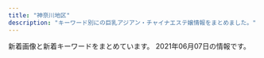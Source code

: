 ```yaml
---
title: "神奈川地区"
description: "キーワード別にの巨乳アジアン・チャイナエステ嬢情報をまとめました。"
---
```


新着画像と新着キーワードをまとめています。
2021年06月07日の情報です。

<DmmAffiliateIns />
<KeywordTable
  shops={
    [
    {
        "img_links": [
            "http://esthe-massage.pw/img/m10.jpg",
            "http://esthe-massage.pw/img/noo.png",
            "http://esthe-massage.pw/img/cg05.jpg",
            "http://esthe-massage.pw/img/m6.jpg",
            "http://esthe-massage.pw/img/top.jpg",
            "http://esthe-massage.pw/img/m20.jpg",
            "http://esthe-massage.pw/img/m2.jpg",
            "http://esthe-massage.pw/img/cg03.jpg",
            "http://esthe-massage.pw/img/m5.jpg",
            "http://esthe-massage.pw/img/m3.jpg",
            "http://esthe-massage.pw/img/m1.jpg",
            "http://esthe-massage.pw/img/cg04.jpg",
            "http://esthe-massage.pw/img/no.png",
            "http://esthe-massage.pw/img/cg01.jpg",
            "http://esthe-massage.pw/img/stan.png",
            "http://esthe-massage.pw/img/cg02.jpg",
            "http://esthe-massage.pw/img/fla.jpg",
            "http://esthe-massage.pw/img/m4.jpg",
            "http://esthe-massage.pw/img/m30.jpg",
            "http://esthe-massage.pw/img/m60.jpg"
        ],
        "url": "http://esthe-massage.pw/",
        "station": "JR\u5e73\u585a\u99c5",
        "name": "\u6843\u9999",
        "keywords": {
            "85": 1,
            "87": 1,
            "D": 3,
            "E": 2,
            "86": 3
        }
    },
    {
        "url": "http://genkimorimori.ies.bz/",
        "station": "\u79e6\u91ce\u99c5\u5317\u53e3",
        "img_links": [
            "http://genkimorimori.ies.bz/images/g14.jpg",
            "http://genkimorimori.ies.bz/images/g3.jpg",
            "http://genkimorimori.ies.bz/images/g1.jpg",
            "http://genkimorimori.ies.bz/images/info2.jpg",
            "http://genkimorimori.ies.bz/images/g11.jpg",
            "http://genkimorimori.ies.bz/photos/sites/68/2020/12/2020120502191455.jpg",
            "http://genkimorimori.ies.bz/photos/sites/68/2021/05/2021052907080294.jpg",
            "http://genkimorimori.ies.bz/images/pick.jpg",
            "http://genkimorimori.ies.bz/images/g16.jpg",
            "http://genkimorimori.ies.bz/photos/sites/68/2020/11/2020112402100696.jpg",
            "http://genkimorimori.ies.bz/photos/sites/68/2020/12/2020120703525262.jpg",
            "http://genkimorimori.ies.bz/images/g2.jpg",
            "http://genkimorimori.ies.bz/images/s_staff.jpg",
            "http://genkimorimori.ies.bz/photos/sites/68/2020/11/2020112402100578.jpg",
            "http://genkimorimori.ies.bz/images/g13.jpg",
            "http://genkimorimori.ies.bz/photos/sites/68/2020/11/2020110308572868.jpg",
            "http://genkimorimori.ies.bz/images/1.jpg",
            "http://genkimorimori.ies.bz/images/s_cosplay.jpg",
            "http://genkimorimori.ies.bz/photos/sites/68/2020/11/2020110308582485.jpg",
            "http://genkimorimori.ies.bz/photos/sites/68/2020/12/2020121003212539.jpg",
            "http://genkimorimori.ies.bz/images/staff_bj3.jpg",
            "http://genkimorimori.ies.bz/photos/sites/68/2020/11/2020110308572890.jpg",
            "http://genkimorimori.ies.bz/photos/sites/68/2021/04/2021040109162539.jpg",
            "http://genkimorimori.ies.bz/images/dairy1.jpg",
            "http://genkimorimori.ies.bz/photos/sites/68/2020/12/202012150154361.jpg",
            "http://genkimorimori.ies.bz/images/2.jpg",
            "http://genkimorimori.ies.bz/images/mobile.jpg",
            "http://genkimorimori.ies.bz/photos/sites/68/2021/05/2021052907065867.jpg",
            "http://genkimorimori.ies.bz/images/g7.jpg",
            "http://genkimorimori.ies.bz/images/info.jpg",
            "http://genkimorimori.ies.bz/photos/sites/68/2021/03/2021031903185869.jpg",
            "http://genkimorimori.ies.bz/photos/sites/68/2020/11/2020110308572993.jpg",
            "http://genkimorimori.ies.bz/images/g15.jpg",
            "http://genkimorimori.ies.bz/images/news1.jpg",
            "http://genkimorimori.ies.bz/photos/sites/68/2021/04/2021042706555628.jpg",
            "http://genkimorimori.ies.bz/images/g17.jpg",
            "http://genkimorimori.ies.bz/images/g10.jpg",
            "http://genkimorimori.ies.bz/images/top.jpg",
            "http://genkimorimori.ies.bz/images/s_link.jpg",
            "http://genkimorimori.ies.bz/photos/sites/68/2021/01/2021011903470168.jpg"
        ],
        "name": "\u5143\u6c17\u3082\u308a\u3082\u308a",
        "keywords": {}
    },
    {
        "keywords": {
            "87": 16,
            "86": 4,
            "88": 4,
            "D": 24
        },
        "img_links": [
            "http://www.hatsukoi.mensest.com/files/003.jpg",
            "http://www.hatsukoi.mensest.com/images/btn2.png",
            "http://www.hatsukoi.mensest.com/images/mainImg_sub.jpg",
            "http://www.hatsukoi.mensest.com/common/images/photo02.jpg",
            "http://www.hatsukoi.mensest.com/files/005.jpg",
            "http://www.hatsukoi.mensest.com/images/icon_tel.png",
            "http://www.hatsukoi.mensest.com/images/icon_staff.png",
            "http://www.hatsukoi.mensest.com/files/001.jpg",
            "http://www.hatsukoi.mensest.com/images/icon_info.png",
            "http://www.hatsukoi.mensest.com/files/006.jpg",
            "http://www.hatsukoi.mensest.com/common/images/photo01.jpg",
            "http://www.hatsukoi.mensest.com/images/icon_top.png",
            "http://www.hatsukoi.mensest.com/files/004.jpg",
            "http://www.hatsukoi.mensest.com/common/images/photo03.jpg",
            "http://www.hatsukoi.mensest.com/files/002.jpg"
        ],
        "url": "http://www.hatsukoi.mensest.com/",
        "station": "JR\u6771\u6238\u585a\u99c5\u6771\u53e3",
        "name": "\u521d\u604b"
    },
    {
        "keywords": {
            "C": 8,
            "D": 61,
            "E": 8,
            "F": 8
        },
        "station": "JR\u5c0f\u7530\u539f\u99c5\u897f\u53e3",
        "img_links": [
            "http://onlyone-relax.xyz/images/top2.png",
            "http://onlyone-relax.xyz/images/2.jpg",
            "http://onlyone-relax.xyz/images/cg05.jpg",
            "http://onlyone-relax.xyz/images/cg01.jpg",
            "http://onlyone-relax.xyz/images/qr.jpg",
            "http://onlyone-relax.xyz/images/cg04.jpg",
            "http://onlyone-relax.xyz/images/cg07.jpg",
            "http://onlyone-relax.xyz/images/cg06.jpg",
            "http://onlyone-relax.xyz/images/cg10.jpg",
            "http://onlyone-relax.xyz/images/4.jpg",
            "http://onlyone-relax.xyz/images/spacer300x450.png",
            "http://onlyone-relax.xyz/images/cg09.jpg",
            "http://onlyone-relax.xyz/images/1.jpg",
            "http://onlyone-relax.xyz/images/top.png",
            "http://onlyone-relax.xyz/images/cg02.jpg",
            "http://onlyone-relax.xyz/images/cg08.jpg",
            "http://onlyone-relax.xyz/images/cg03.jpg"
        ],
        "url": "http://onlyone-relax.xyz/",
        "name": "\u30ad\u30e5\u30fc\u30c8"
    },
    {
        "img_links": [],
        "keywords": {},
        "name": "\u30a2\u30ed\u30a8",
        "station": "\u9db4\u5dfb\u6e29\u6cc9\u99c5\u5317\u53e3",
        "url": "http://oil.abnavi.info/"
    },
    {
        "url": "http://tenshinokoi.es-come.net/",
        "img_links": [
            "http://tenshinokoi.es-come.net/girls/hiromi1.jpg",
            "http://tenshinokoi.es-come.net/i/120/yuyu1.jpg",
            "http://tenshinokoi.es-come.net/girls/yurika1.jpg",
            "http://tenshinokoi.es-come.net/img/header00.jpg",
            "http://tenshinokoi.es-come.net/images/therapistbar.png",
            "http://tenshinokoi.es-come.net/girls/risa1.jpg",
            "http://tenshinokoi.es-come.net/images/share/pickup.png",
            "http://tenshinokoi.es-come.net/images/shishubar.png",
            "http://tenshinokoi.es-come.net/i/80/yuna1.jpg",
            "http://tenshinokoi.es-come.net/img/risa1.jpg",
            "http://tenshinokoi.es-come.net/images/qr.jpg",
            "http://tenshinokoi.es-come.net/girls/sumire1.jpg",
            "http://tenshinokoi.es-come.net/girls/misaki1.jpg",
            "http://tenshinokoi.es-come.net/girls/riri1.jpg",
            "http://tenshinokoi.es-come.net/i/80/sumire1.jpg",
            "http://tenshinokoi.es-come.net/img/sumire1.jpg",
            "http://tenshinokoi.es-come.net/girls/yuyu1.jpg",
            "http://tenshinokoi.es-come.net/i/80/risa1.jpg",
            "http://tenshinokoi.es-come.net/images/info1.jpg",
            "http://tenshinokoi.es-come.net/img/header02.jpg",
            "http://tenshinokoi.es-come.net/images/share/sp-kp2.png",
            "http://tenshinokoi.es-come.net/girls/yuki1.jpg",
            "http://tenshinokoi.es-come.net/girls/kana1.jpg",
            "http://tenshinokoi.es-come.net/images/info2.jpg",
            "http://tenshinokoi.es-come.net/i/120/sumire1.jpg",
            "http://tenshinokoi.es-come.net/images/share/tel.png",
            "http://tenshinokoi.es-come.net/i/80/yuyu1.jpg",
            "http://tenshinokoi.es-come.net/images/infobar.png",
            "http://tenshinokoi.es-come.net/i/120/yuna1.jpg",
            "http://tenshinokoi.es-come.net/i/120/risa1.jpg",
            "http://tenshinokoi.es-come.net/img/yuyu1.jpg",
            "http://tenshinokoi.es-come.net/img/header01.jpg"
        ],
        "name": "\u5929\u4f7f\u306e\u604b",
        "station": "\u8305\u30f6\u5d0e\u99c5\u5357\u53e3",
        "keywords": {}
    },
    {
        "url": "http://o-jp.com/tsubaki/",
        "station": "JR\u5e73\u585a\u99c5\u897f\u53e3",
        "name": "\u693f",
        "img_links": [
            "http://o-jp.com/tsubaki/images/photo01.jpg",
            "http://o-jp.com/tsubaki/images/t_discount.jpg",
            "http://o-jp.com/tsubaki/images/mimi1.jpg",
            "http://o-jp.com/tsubaki/images/index_enter.jpg",
            "http://o-jp.com/tsubaki/images/t_mobile.jpg",
            "http://o-jp.com/tsubaki/images/photo02.jpg",
            "http://o-jp.com/tsubaki/images/photo03.jpg",
            "http://o-jp.com/tsubaki/images/photo04.jpg"
        ],
        "keywords": {
            "C": 6
        }
    },
    {
        "name": "\u9e97",
        "url": "http://es-rei.work/",
        "station": "JR\u85e4\u6ca2\u99c5\u5357\u53e3",
        "keywords": {
            "83": 4,
            "85": 2,
            "89": 2,
            "86": 4
        },
        "img_links": [
            "http://es-rei.work/_src/34041599/line3.png",
            "http://es-rei.work/_src/47863240/line3.png",
            "http://es-rei.work/_src/26747086/base_01.png",
            "http://es-rei.work/_src/34041693/line1.jpg",
            "http://es-rei.work/_src/26747288/line3.png",
            "http://es-rei.work/_src/26791053/_dsf9449.jpg",
            "http://es-rei.work/_src/26747141/base_03.png",
            "http://es-rei.work/_src/26747208/navi2_04.png",
            "http://es-rei.work/_src/26747209/navi2_05.png",
            "http://es-rei.work/_src/26747300/line3.png",
            "http://es-rei.work/_src/26747173/base_03.png",
            "http://es-rei.work/_src/26747205/navi2_01.png",
            "http://es-rei.work/_src/26747201/list_02.png",
            "http://es-rei.work/_src/26838174/line.png",
            "http://es-rei.work/_src/26747126/base_01.png",
            "http://es-rei.work/_src/26838136/news.jpg",
            "http://es-rei.work/_src/34041600/line3.png",
            "http://es-rei.work/_src/26838156/wechatimg204.jpg",
            "http://es-rei.work/_src/26791049/_dsf9442.jpg",
            "http://es-rei.work/_src/26747207/navi2_03.png",
            "http://es-rei.work/_src/26747187/base_03.png",
            "http://es-rei.work/_src/47863239/line3.png",
            "http://es-rei.work/_src/26747158/base_03.png",
            "http://es-rei.work/_src/26790995/wechatimg38_20181018221746252.jpg",
            "http://es-rei.work/_src/26747170/base_01.png",
            "http://es-rei.work/_src/47863244/line1.jpg",
            "http://es-rei.work/1.jpg",
            "http://es-rei.work/_src/26747222/line3.png",
            "http://es-rei.work/_src/34124118/wechatimg26_20200914183556350.jpg",
            "http://es-rei.work/5.jpg",
            "http://es-rei.work/_src/26747153/base_01.png",
            "http://es-rei.work/_src/26838158/wechatimg75.jpg",
            "http://es-rei.work/_src/26747301/line3.png",
            "http://es-rei.work/_src/26791051/_dsf9446.jpg",
            "http://es-rei.work/_src/26838157/wechatimg77.jpg",
            "http://es-rei.work/_src/26838160/line.png",
            "http://es-rei.work/_src/34041597/wechatimg26_20200914183556350.jpg",
            "http://es-rei.work/_src/26747294/line3.png",
            "http://es-rei.work/_src/26747289/wechatimg77.jpg",
            "http://es-rei.work/_src/26747229/line1.jpg",
            "http://es-rei.work/_src/26747302/wechatimg204.jpg",
            "http://es-rei.work/_src/26747204/list_05.png",
            "http://es-rei.work/4.jpg",
            "http://es-rei.work/_src/26747218/line1.jpg",
            "http://es-rei.work/_src/26747221/wechatimg164_1.jpg",
            "http://es-rei.work/_src/34041596/05859f21726dfcef9faa9bab12a2595.jpg",
            "http://es-rei.work/_src/26838155/wechatimg202.jpg",
            "http://es-rei.work/3.jpg",
            "http://es-rei.work/2.jpg",
            "http://es-rei.work/_src/26747089/51d8ecbee4cc2935f070c539c37ded71.jpg",
            "http://es-rei.work/_src/26747185/base_01.png",
            "http://es-rei.work/_src/26824216/b0131b16446464e537eff864d8f041bb.jpg",
            "http://es-rei.work/_src/26747093/_igp4295.jpg",
            "http://es-rei.work/_src/26747114/base_03.png",
            "http://es-rei.work/_src/47863241/05859f21726dfcef9faa9bab12a2595.jpg",
            "http://es-rei.work/_src/47863242/100054276feb8d8cef3ac5199531cfe.jpg",
            "http://es-rei.work/_src/26747292/wechatimg202.jpg",
            "http://es-rei.work/_src/47863108/wechatimg26_20200914183556350.jpg",
            "http://es-rei.work/_src/26747206/navi2_02.png",
            "http://es-rei.work/_src/26747293/line3.png",
            "http://es-rei.work/_src/26747287/line3.png",
            "http://es-rei.work/_src/26747225/wechatimg75.jpg",
            "http://es-rei.work/_src/26747227/line3.png",
            "http://es-rei.work/_src/26747223/line3.png",
            "http://es-rei.work/_src/26747200/list_01.png",
            "http://es-rei.work/_src/26747132/line1.jpg",
            "http://es-rei.work/_src/26747231/line1.jpg",
            "http://es-rei.work/_src/26747199/sign.png",
            "http://es-rei.work/_src/26824435/cam2.png",
            "http://es-rei.work/_src/26791115/_igp4263.jpg",
            "http://es-rei.work/_src/26747202/list_03.png",
            "http://es-rei.work/_src/26747304/line1.jpg",
            "http://es-rei.work/_src/26747296/line1.jpg",
            "http://es-rei.work/_src/26747226/line3.png",
            "http://es-rei.work/_src/26747203/list_04.png",
            "http://es-rei.work/_src/26747210/navi2_06.png"
        ]
    },
    {
        "keywords": {
            "C": 2,
            "85": 1,
            "D": 5,
            "87": 5,
            "86": 4,
            "E": 3
        },
        "station": "JR\u85e4\u6ca2\u99c5\u5357\u53e3",
        "img_links": [
            "http://www.relax-fairyark.info/img/sta264.jpg",
            "http://www.relax-fairyark.info/img/st1.jpg",
            "http://www.relax-fairyark.info/img/sta213.jpg",
            "http://www.relax-fairyark.info/img/sta150.jpg",
            "http://www.relax-fairyark.info/img/st268.jpg",
            "http://www.relax-fairyark.info/img/st255.jpg",
            "http://www.relax-fairyark.info/img/sta223.jpg",
            "http://www.relax-fairyark.info/img/st213.jpg",
            "http://www.relax-fairyark.info/img/sta220.jpg",
            "http://www.relax-fairyark.info/img/footbotton.png",
            "http://www.relax-fairyark.info/img/tel.png",
            "http://www.relax-fairyark.info/img/st150.jpg",
            "http://www.relax-fairyark.info/img/head.jpg",
            "http://www.relax-fairyark.info/img/sta260.jpg",
            "http://www.relax-fairyark.info/img/botton.jpg",
            "http://www.relax-fairyark.info/img/nos.jpg",
            "http://www.relax-fairyark.info/img/sta267.jpg",
            "http://www.relax-fairyark.info/img/sta255.jpg",
            "http://www.relax-fairyark.info/img/vlt.png",
            "http://www.relax-fairyark.info/img/st264.jpg",
            "http://www.relax-fairyark.info/img/body2.jpg",
            "http://www.relax-fairyark.info/img/st267.jpg",
            "http://www.relax-fairyark.info/img/st260.jpg",
            "http://www.relax-fairyark.info/img/st220.jpg",
            "http://www.relax-fairyark.info/img/sta268.jpg",
            "http://www.relax-fairyark.info/img/st223.jpg",
            "http://www.relax-fairyark.info/img/st0220.jpg"
        ],
        "name": "Fairy Ark",
        "url": "http://www.relax-fairyark.info/"
    },
    {
        "station": "\u6e58\u5357\u53f0\u99c5\u897f\u53e3",
        "url": "http://izumi.ests.jp/",
        "name": "\u6e58\u5357\u604b",
        "keywords": {
            "D": 40,
            "86": 8,
            "85": 40,
            "C": 8,
            "87": 8,
            "E": 8
        },
        "img_links": [
            "http://izumi.ests.jp/photos/sites/54/2020/09/2020092004565418.jpg",
            "http://izumi.ests.jp/images/s1.jpg",
            "http://izumi.ests.jp/images/service3.jpg",
            "http://izumi.ests.jp/images/top.jpg",
            "http://izumi.ests.jp/images/service2.jpg",
            "http://izumi.ests.jp/photos/sites/54/2020/05/2020051209400132.jpg",
            "http://izumi.ests.jp/photos/sites/54/2020/12/2020121307073529.jpg",
            "http://izumi.ests.jp/images/room3.jpg",
            "http://izumi.ests.jp/images/service1.jpg",
            "http://izumi.ests.jp/images/room4.jpg",
            "http://izumi.ests.jp/photos/sites/54/2019/10/2019100205592997.jpg",
            "http://izumi.ests.jp/photos/sites/54/2021/05/2021052103244595.jpg",
            "http://izumi.ests.jp/images/room1.jpg",
            "http://izumi.ests.jp/images/info.jpg",
            "http://izumi.ests.jp/images/s3.jpg",
            "http://izumi.ests.jp/images/s_news.jpg",
            "http://izumi.ests.jp/photos/sites/54/2020/07/2020070605483923.jpg",
            "http://izumi.ests.jp/images/room2.jpg",
            "http://izumi.ests.jp/images/mobile.jpg",
            "http://izumi.ests.jp/images/info2.jpg",
            "http://izumi.ests.jp/images/service4.jpg",
            "http://izumi.ests.jp/photos/sites/54/2019/10/2019100205593058.jpg"
        ]
    },
    {
        "url": "http://www.huyo.work/",
        "name": "\u3075\u3088\u3046",
        "station": "JR\u5e73\u585a\u99c5\u5317\u53e3",
        "keywords": {},
        "img_links": [
            "http://www.huyo.work/img/nana1.jpg",
            "http://www.huyo.work/images/news.jpg",
            "http://www.huyo.work/img/ayumi1.jpg",
            "http://www.huyo.work/img/sora1.jpg",
            "http://www.huyo.work/images/mobile.jpg",
            "http://www.huyo.work/images/sys1.jpg",
            "http://www.huyo.work/images/3.jpg",
            "http://www.huyo.work/images/head.jpg",
            "http://www.huyo.work/img/riri1.jpg",
            "http://www.huyo.work/img/mimi1.jpg",
            "http://www.huyo.work/images/7.jpg",
            "http://www.huyo.work/images/1.jpg",
            "http://www.huyo.work/images/line.png",
            "http://www.huyo.work/images/int2.jpg",
            "http://www.huyo.work/images/int1.jpg",
            "http://www.huyo.work/images/2.jpg",
            "http://www.huyo.work/images/4.jpg",
            "http://www.huyo.work/img/mayu1.jpg",
            "http://www.huyo.work/img/hana1.jpg",
            "http://www.huyo.work/images/5.jpg",
            "http://www.huyo.work/images/interior_t.jpg",
            "http://www.huyo.work/images/sys2.jpg",
            "http://www.huyo.work/images/staff_t.jpg",
            "http://www.huyo.work/images/8.jpg",
            "http://www.huyo.work/images/info.jpg"
        ]
    },
    {
        "station": "JR\u85e4\u6ca2\u99c5\u5357\u53e3",
        "url": "http://hana-tobira.xyz/",
        "name": "\u82b1\u306e\u6249",
        "img_links": [
            "http://hana-tobira.xyz/images/pickup_t.jpg",
            "http://hana-tobira.xyz/images/mobile.jpg",
            "http://hana-tobira.xyz/images/g6.jpg",
            "http://hana-tobira.xyz/images/tite-staff.jpg",
            "http://hana-tobira.xyz/images/tite-i.png",
            "http://hana-tobira.xyz/images/g.jpg",
            "http://hana-tobira.xyz/images/end.png",
            "http://hana-tobira.xyz/images/g2.jpg",
            "http://hana-tobira.xyz/images/g4.jpg",
            "http://hana-tobira.xyz/images/tite-link.jpg",
            "http://hana-tobira.xyz/images/g7.jpg",
            "http://hana-tobira.xyz/images/g5.jpg"
        ],
        "keywords": {
            "C": 13
        }
    },
    {
        "station": "\u4e0a\u5927\u5ca1\u99c5",
        "url": "https://fuwafuwa-girl.jpn.vin/",
        "img_links": [
            "https://fuwafuwa-girl.jpn.vin/images/m11.jpg",
            "https://fuwafuwa-girl.jpn.vin/images/m12.jpg",
            "https://fuwafuwa-girl.jpn.vin/photos/sites/34/2021/02/202102240611046.jpg",
            "https://fuwafuwa-girl.jpn.vin/images/m7.jpg",
            "https://fuwafuwa-girl.jpn.vin/images/s_pick.png",
            "https://fuwafuwa-girl.jpn.vin/images/room4.jpg",
            "https://fuwafuwa-girl.jpn.vin/images/room1.jpg",
            "https://fuwafuwa-girl.jpn.vin/images/top.png",
            "https://fuwafuwa-girl.jpn.vin/images/mobile.jpg",
            "https://fuwafuwa-girl.jpn.vin/images/s_staff.png",
            "https://fuwafuwa-girl.jpn.vin/images/info.jpg",
            "https://fuwafuwa-girl.jpn.vin/images/s_news.png",
            "https://fuwafuwa-girl.jpn.vin/images/m10.jpg",
            "https://fuwafuwa-girl.jpn.vin/images/m9.jpg",
            "https://fuwafuwa-girl.jpn.vin/photos/sites/34/2021/02/2021022406110282.jpg",
            "https://fuwafuwa-girl.jpn.vin/images/m8.jpg",
            "https://fuwafuwa-girl.jpn.vin/images/m15.jpg",
            "https://fuwafuwa-girl.jpn.vin/images/m13.jpg",
            "https://fuwafuwa-girl.jpn.vin/images/room2.jpg",
            "https://fuwafuwa-girl.jpn.vin/images/s_massage.png",
            "https://fuwafuwa-girl.jpn.vin/photos/sites/34/2021/02/2021022406110276.jpg",
            "https://fuwafuwa-girl.jpn.vin/images/m14.jpg",
            "https://fuwafuwa-girl.jpn.vin/photos/sites/34/2021/02/2021022406110384.jpg",
            "https://fuwafuwa-girl.jpn.vin/images/s_link.png",
            "https://fuwafuwa-girl.jpn.vin/images/room3.jpg"
        ],
        "keywords": {
            "E": 6,
            "88": 3,
            "C": 9,
            "D": 6,
            "87": 6,
            "85": 3
        },
        "name": "\u3075\u308f\u3075\u308f\u5a18"
    },
    {
        "station": "JR\u5e73\u585a\u99c5\u897f\u53e3",
        "url": "http://es-hanabi.xyz/",
        "name": "\u30cf\u30ca\u30d3",
        "keywords": {
            "C": 7
        },
        "img_links": [
            "http://es-hanabi.xyz/images/r1.jpg",
            "http://es-hanabi.xyz/images/g2.jpg",
            "http://es-hanabi.xyz/images/r8.jpg",
            "http://es-hanabi.xyz/images/zi_staff.png",
            "http://es-hanabi.xyz/images/new1.jpg",
            "http://es-hanabi.xyz/images/g0.jpg",
            "http://es-hanabi.xyz/images/g5.jpg",
            "http://es-hanabi.xyz/images/g3.jpg",
            "http://es-hanabi.xyz/images/r2.jpg",
            "http://es-hanabi.xyz/images/r5.jpg",
            "http://es-hanabi.xyz/images/g4.jpg",
            "http://es-hanabi.xyz/images/r6.jpg",
            "http://es-hanabi.xyz/images/g1.jpg",
            "http://es-hanabi.xyz/images/r7.jpg",
            "http://es-hanabi.xyz/images/top.jpg",
            "http://es-hanabi.xyz/images/mobile.png"
        ]
    },
    {
        "url": "http://hoguraku.info/",
        "station": "JR\u5927\u8239\u99c5\u6771\u53e3",
        "img_links": [
            "http://hoguraku.info/_src/22296697/pup.png",
            "http://hoguraku.info/staff-4.jpg",
            "http://hoguraku.info/_src/22294409/img20180513220122069421.png",
            "http://hoguraku.info/_src/22296687/pup.png",
            "http://hoguraku.info/_src/22266490/navi2_03.png",
            "http://hoguraku.info/_src/22294025/1_20180513213551260.jpg",
            "http://hoguraku.info/_src/22266487/navi_02.png",
            "http://hoguraku.info/_src/22266524/wechatimg96_20191205204603604.jpg",
            "http://hoguraku.info/_src/22293820/wechatimg744.jpg",
            "http://hoguraku.info/_src/22293610/pup.png",
            "http://hoguraku.info/_src/22294029/3_20180513213551306.jpg",
            "http://hoguraku.info/_src/22294026/wechatimg239.jpg",
            "http://hoguraku.info/_src/22266492/navi2_04.png",
            "http://hoguraku.info/_src/25168346/staff-2_20180823215120776.jpg",
            "http://hoguraku.info/_src/22294024/1_20180513213551260.jpg",
            "http://hoguraku.info/staff-1.jpg",
            "http://hoguraku.info/staff-2.jpg",
            "http://hoguraku.info/_src/22266485/navi_01.png",
            "http://hoguraku.info/_src/22266496/navi2_06.png",
            "http://hoguraku.info/_src/22293601/newspinkup.png",
            "http://hoguraku.info/_src/22294028/3_20180513213551306.jpg",
            "http://hoguraku.info/_src/22294027/wechatimg239.jpg",
            "http://hoguraku.info/_src/22266486/navi2_01.png",
            "http://hoguraku.info/_src/22266493/navi_05.png",
            "http://hoguraku.info/_src/22266495/navi_06.png",
            "http://hoguraku.info/_src/22293781/sign.png",
            "http://hoguraku.info/_src/22293865/sign.png",
            "http://hoguraku.info/_src/22266398/img20180513214352559347.png",
            "http://hoguraku.info/_src/22266400/wechatimg94_20191205204136458.jpg",
            "http://hoguraku.info/_src/22296695/pup.png",
            "http://hoguraku.info/_src/22266489/navi_03.png",
            "http://hoguraku.info/_src/22294030/wechatimg175.jpg",
            "http://hoguraku.info/_src/22266491/navi_04.png",
            "http://hoguraku.info/_src/37673393/wechatimg98.jpg",
            "http://hoguraku.info/_src/22266488/navi2_02.png",
            "http://hoguraku.info/_src/55131553/img20210408153832112943.png",
            "http://hoguraku.info/staff-3.jpg",
            "http://hoguraku.info/_src/22266494/navi2_05.png",
            "http://hoguraku.info/_src/22294031/wechatimg175.jpg"
        ],
        "keywords": {},
        "name": "\u3055\u304f\u3089"
    },
    {
        "station": "\u5929\u738b\u753a\u99c5\u5357\u53e3",
        "name": "\u990a\u751f\u5802",
        "keywords": {
            "C": 12
        },
        "img_links": [
            "http://es-treat.com/staff/yuri/01mb.jpg",
            "http://es-treat.com/img/tel.jpg",
            "http://es-treat.com/pic/topimg1.jpg",
            "http://es-treat.com/staff/remi/01.jpg",
            "http://es-treat.com/staff/emi/01.jpg",
            "http://es-treat.com/staff/emi/01mb.jpg",
            "http://es-treat.com/staff/yuri/01.jpg",
            "http://es-treat.com/staff/nana/01mb.jpg",
            "http://es-treat.com/staff/remi/01mb.jpg",
            "http://es-treat.com/img/ttl_staff.png",
            "http://es-treat.com/img/acs.jpg",
            "http://es-treat.com/pic/head.jpg",
            "http://es-treat.com/staff/rie/01.jpg",
            "http://es-treat.com/staff/nana/01.jpg",
            "http://es-treat.com/staff/rie/01mb.jpg"
        ],
        "url": "http://es-treat.com/"
    },
    {
        "name": "\u7e01",
        "img_links": [
            "http://en.este88.com/i/images/info_15.jpg",
            "http://en.este88.com/gals/anna1.jpg",
            "http://en.este88.com/gals/arisa1.jpg",
            "http://en.este88.com/images/info.png",
            "http://en.este88.com/i/images/info_09.jpg",
            "http://en.este88.com/i/images/info_07.jpg",
            "http://en.este88.com/gals/kasumi1.jpg",
            "http://en.este88.com/gals/mika1.jpg",
            "http://en.este88.com/gals/emi1.jpg",
            "http://en.este88.com/gals/rena1.jpg",
            "http://en.este88.com/gals/saya1.jpg",
            "http://en.este88.com/gals/koko1.jpg",
            "http://en.este88.com/i/images/info_12.jpg"
        ],
        "station": "JR\u85e4\u6ca2\u99c5\u5317\u53e3",
        "keywords": {},
        "url": "http://en.este88.com/"
    },
    {
        "station": "\u5584\u884c\u99c5\u6771\u53e3",
        "url": "http://treat-rlx.com/",
        "name": "\u798f\u7e01",
        "img_links": [
            "http://treat-rlx.com/pic/topimg5.png",
            "http://treat-rlx.com/i/files/homeimg.jpg",
            "http://treat-rlx.com/pic/head.jpg",
            "http://treat-rlx.com/img/ttl_rec.png",
            "http://treat-rlx.com/img/ttl_mobile.png",
            "http://treat-rlx.com/pic/topimg2.png",
            "http://treat-rlx.com/staff/mika/01mb.jpg",
            "http://treat-rlx.com/pic/topimg4.png",
            "http://treat-rlx.com/staff/aya/01.jpg",
            "http://treat-rlx.com/img/att.png",
            "http://treat-rlx.com/staff/mika/01.jpg",
            "http://treat-rlx.com/img/ttl_staff.jpg",
            "http://treat-rlx.com/pic/topimg1.png",
            "http://treat-rlx.com/pic/topimg3.png",
            "http://treat-rlx.com/staff/aya/01mb.jpg"
        ],
        "keywords": {
            "C": 11
        }
    },
    {
        "name": "\u3055\u308f\u3084\u304b",
        "keywords": {},
        "img_links": [
            "http://hiratsuka-est.com/images/top.jpg",
            "http://hiratsuka-est.com/images/zi-link.png",
            "http://hiratsuka-est.com/images/g1.jpg",
            "http://hiratsuka-est.com/images/r5.jpg",
            "http://hiratsuka-est.com/images/zi-staff.png",
            "http://hiratsuka-est.com/images/mi.jpg",
            "http://hiratsuka-est.com/images/chc.jpg",
            "http://hiratsuka-est.com/images/r3.jpg",
            "http://hiratsuka-est.com/images/right.jpg",
            "http://hiratsuka-est.com/images/g0.jpg",
            "http://hiratsuka-est.com/images/r8.jpg",
            "http://hiratsuka-est.com/images/r6.jpg",
            "http://hiratsuka-est.com/images/g4.jpg",
            "http://hiratsuka-est.com/images/banna.jpg",
            "http://hiratsuka-est.com/images/tiao2.jpg",
            "http://hiratsuka-est.com/images/left.jpg",
            "http://hiratsuka-est.com/images/g3.jpg",
            "http://hiratsuka-est.com/images/ll1.jpg",
            "http://hiratsuka-est.com/images/tel.jpg",
            "http://hiratsuka-est.com/images/rina.jpg",
            "http://hiratsuka-est.com/images/r4.jpg",
            "http://hiratsuka-est.com/images/zi-faq.png",
            "http://hiratsuka-est.com/images/banna2.jpg",
            "http://hiratsuka-est.com/images/rr1.jpg",
            "http://hiratsuka-est.com/images/r1.jpg",
            "http://hiratsuka-est.com/images/r7.jpg",
            "http://hiratsuka-est.com/images/g2.jpg",
            "http://hiratsuka-est.com/images/new1.jpg",
            "http://hiratsuka-est.com/images/banna1.jpg",
            "http://hiratsuka-est.com/images/r9.jpg"
        ],
        "url": "http://hiratsuka-est.com/",
        "station": "JR\u5e73\u585a\u99c5\u5317\u53e3"
    },
    {
        "station": "JR\u5927\u8239\u99c5\u6771\u53e3",
        "keywords": {},
        "name": "\u60a0\u697d",
        "url": "http://yu-raku.info/",
        "img_links": [
            "http://yu-raku.info/sp/images/bar-cover.png",
            "http://yu-raku.info/images/bar-info.png",
            "http://yu-raku.info/staff/s-sayuri1.jpg",
            "http://yu-raku.info/staff/s-nana1.jpg",
            "http://yu-raku.info/images/bar-therapist.png",
            "http://yu-raku.info/images/fotter.jpg",
            "http://yu-raku.info/sp/images/b-tel.png",
            "http://yu-raku.info/sp/images/bar-cam.png",
            "http://yu-raku.info/images/c-top0.png",
            "http://yu-raku.info/images/bar-cover.png",
            "http://yu-raku.info/images/bar-interior.png",
            "http://yu-raku.info/images/c-therapist0.png",
            "http://yu-raku.info/images/b-interior.jpg",
            "http://yu-raku.info/staff/s-emi4.jpg",
            "http://yu-raku.info/staff/s-miki1.jpg",
            "http://yu-raku.info/staff/s-emi3.jpg",
            "http://yu-raku.info/staff/s-niri1.jpg",
            "http://yu-raku.info/staff/s-emi5.jpg",
            "http://yu-raku.info/images/pic-interior.png",
            "http://yu-raku.info/staff/s-kana1.jpg",
            "http://yu-raku.info/images/cam30min.png",
            "http://yu-raku.info/images/bar-cam.png",
            "http://yu-raku.info/images/sm-cam30min.png",
            "http://yu-raku.info/staff/s-yuko1.jpg"
        ]
    },
    {
        "url": "http://www.sh-riraku77.site/",
        "img_links": [
            "http://www.sh-riraku77.site/picture/end.png",
            "http://www.sh-riraku77.site/uploads/201021/1-201021141K3252.jpg",
            "http://www.sh-riraku77.site/picture/s_new.png",
            "http://www.sh-riraku77.site/uploads/210325/1-210325133926495.jpg",
            "http://www.sh-riraku77.site/plus/images/room4.jpg",
            "http://www.sh-riraku77.site/plus/images/room1.jpg",
            "http://www.sh-riraku77.site/picture/top23.png",
            "http://www.sh-riraku77.site/picture/top22.png",
            "http://www.sh-riraku77.site/plus/images/room2.jpg",
            "http://www.sh-riraku77.site/picture/photo3.png",
            "http://www.sh-riraku77.site/picture/s_staff.png",
            "http://www.sh-riraku77.site/plus/images/room3.jpg",
            "http://www.sh-riraku77.site/picture/i_therapist.png"
        ],
        "station": "JR\u65b0\u6749\u7530\u99c5\u897f\u53e3",
        "keywords": {},
        "name": "\u82b1\u306e\u604b"
    },
    {
        "img_links": [
            "http://megumi-est.xyz/girl/5.jpg",
            "http://megumi-est.xyz/girl/8.jpg",
            "http://megumi-est.xyz/images/roomimg/img2.png",
            "http://megumi-est.xyz/images/roomimg/img4.png",
            "http://megumi-est.xyz/images/topbg.jpg",
            "http://megumi-est.xyz/images/roomimg/img3.png",
            "http://megumi-est.xyz/images/pickup_line.png",
            "http://megumi-est.xyz/images/mobile_bg.png",
            "http://megumi-est.xyz/girl/1.jpg",
            "http://megumi-est.xyz/images/staff_bg.png",
            "http://megumi-est.xyz/images/newsbg.png",
            "http://megumi-est.xyz/girl/2.jpg",
            "http://megumi-est.xyz/images/roomimg/img1.png",
            "http://megumi-est.xyz/girl/4.jpg"
        ],
        "station": "JR\u85e4\u6ca2\u99c5\u5357\u53e3",
        "name": "\u6075",
        "url": "http://megumi-est.xyz/",
        "keywords": {}
    },
    {
        "img_links": [
            "http://candy.relaxjp.com/css/staff/staff005.png",
            "http://candy.relaxjp.com/css/staff/staff006-a.png",
            "http://candy.relaxjp.com/css/staff/staff007.png",
            "http://candy.relaxjp.com/css/nav/nav-002.png",
            "http://candy.relaxjp.com/css/staff/staff002-a.png",
            "http://candy.relaxjp.com/css/staff/staff003-a.png",
            "http://candy.relaxjp.com/css/nav/nav-001.png",
            "http://candy.relaxjp.com/css/nav/nav-005.png",
            "http://candy.relaxjp.com/images/slider1/001.jpg",
            "http://candy.relaxjp.com/css/staff/staff006.png",
            "http://candy.relaxjp.com/css/staff/staff004-a.png",
            "http://candy.relaxjp.com/css/staff/staff004.png",
            "http://candy.relaxjp.com/images/slider1/003.jpg",
            "http://candy.relaxjp.com/css/staff/staff007-a.png",
            "http://candy.relaxjp.com/css/nav/nav-003.png",
            "http://candy.relaxjp.com/css/staff/staff005-a.png",
            "http://candy.relaxjp.com/css/staff/staff003.png",
            "http://candy.relaxjp.com/css/osusume20.jpg",
            "http://candy.relaxjp.com/css/nav/nav-006.png",
            "http://candy.relaxjp.com/css/staff/staff001-a.png",
            "http://candy.relaxjp.com/css/tel.png",
            "http://candy.relaxjp.com/css/nav/nav-004.png",
            "http://candy.relaxjp.com/css/staff/staff002.png",
            "http://candy.relaxjp.com/css/staff/staff0001.png",
            "http://candy.relaxjp.com/css/top000001.png"
        ],
        "url": "http://candy.relaxjp.com/",
        "keywords": {
            "89": 2,
            "C": 2,
            "88": 1,
            "D": 4,
            "85": 1,
            "90": 1,
            "87": 1
        },
        "station": "JR\u6771\u6238\u585a\u99c5\u6771\u53e3",
        "name": "Candy"
    },
    {
        "name": "\u30df\u30fc\u30c8\u30e6\u30fc",
        "keywords": {
            "C": 10,
            "D": 1
        },
        "url": "http://meetyou.me-es.com/",
        "station": "\u9577\u5f8c\u99c5\u6771\u53e3",
        "img_links": [
            "http://meetyou.me-es.com/girl/06.jpg",
            "http://meetyou.me-es.com/images/index_07.jpg",
            "http://meetyou.me-es.com/images/r04.jpg",
            "http://meetyou.me-es.com/images/index_09.jpg",
            "http://meetyou.me-es.com/images/info_10.jpg",
            "http://meetyou.me-es.com/girl/015.jpg",
            "http://meetyou.me-es.com/images/rec_10.jpg",
            "http://meetyou.me-es.com/images/index_04.jpg",
            "http://meetyou.me-es.com/girl/013.jpg",
            "http://meetyou.me-es.com/images/info_tit.jpg",
            "http://meetyou.me-es.com/girl/03.jpg",
            "http://meetyou.me-es.com/images/index_01.jpg",
            "http://meetyou.me-es.com/images/index_10.jpg",
            "http://meetyou.me-es.com/images/index_08.jpg",
            "http://meetyou.me-es.com/girl/09.jpg",
            "http://meetyou.me-es.com/girl/017.jpg",
            "http://meetyou.me-es.com/images/index_15.jpg",
            "http://meetyou.me-es.com/girl/02.jpg",
            "http://meetyou.me-es.com/images/r02.jpg",
            "http://meetyou.me-es.com/girl/00.jpg",
            "http://meetyou.me-es.com/images/index_13.jpg",
            "http://meetyou.me-es.com/images/sub_13.jpg",
            "http://meetyou.me-es.com/images/r01.jpg",
            "http://meetyou.me-es.com/girl/016.jpg",
            "http://meetyou.me-es.com/images/index_06.jpg",
            "http://meetyou.me-es.com/images/r03.jpg",
            "http://meetyou.me-es.com/images/index_02.jpg",
            "http://meetyou.me-es.com/girl/07.jpg",
            "http://meetyou.me-es.com/images/staff_10.jpg",
            "http://meetyou.me-es.com/girl/018.jpg",
            "http://meetyou.me-es.com/girl/08.jpg",
            "http://meetyou.me-es.com/images/index_03.jpg",
            "http://meetyou.me-es.com/images/rec.jpg",
            "http://meetyou.me-es.com/images/index_17.jpg",
            "http://meetyou.me-es.com/images/index_05.jpg"
        ]
    },
    {
        "img_links": [
            "http://f-kaori.work/sp/images/pc.jpg",
            "http://f-kaori.work/images/concept.png",
            "http://f-kaori.work/sp/images/tel.jpg",
            "http://f-kaori.work/img/yaya1.jpg",
            "http://f-kaori.work/sp/images/1.jpg",
            "http://f-kaori.work/sp/images/8.jpg",
            "http://f-kaori.work/sp/img/yoka1.jpg",
            "http://f-kaori.work/sp/img/risa1.jpg",
            "http://f-kaori.work/sp/images/top.jpg",
            "http://f-kaori.work/images/sm.jpg",
            "http://f-kaori.work/images/6.jpg",
            "http://f-kaori.work/sp/images/7.jpg",
            "http://f-kaori.work/images/news.png",
            "http://f-kaori.work/sp/menu/top.jpg",
            "http://f-kaori.work/sp/images/sys.png",
            "http://f-kaori.work/sp/images/head.jpg",
            "http://f-kaori.work/img/sasa1.jpg",
            "http://f-kaori.work/img/risa1.jpg",
            "http://f-kaori.work/images/11.jpg",
            "http://f-kaori.work/images/sys.png",
            "http://f-kaori.work/images/1.jpg",
            "http://f-kaori.work/sp/images/sisu_t.png",
            "http://f-kaori.work/sp/img/sora1.jpg",
            "http://f-kaori.work/sp/images/interior_t.jpg",
            "http://f-kaori.work/images/rec1.png",
            "http://f-kaori.work/sp/images/topgirl.png",
            "http://f-kaori.work/sp/img/yumi1.jpg",
            "http://f-kaori.work/sp/images/int1.png",
            "http://f-kaori.work/images/line.png",
            "http://f-kaori.work/sp/images/11.jpg",
            "http://f-kaori.work/images/9.jpg",
            "http://f-kaori.work/images/7.jpg",
            "http://f-kaori.work/sp/images/newsb.png",
            "http://f-kaori.work/sp/img/sasa1.jpg",
            "http://f-kaori.work/sp/images/rec2.jpg",
            "http://f-kaori.work/images/int1.png",
            "http://f-kaori.work/sp/images/6.jpg",
            "http://f-kaori.work/sp/menu/interior.jpg",
            "http://f-kaori.work/images/sisu.png",
            "http://f-kaori.work/sp/images/sisu.jpg",
            "http://f-kaori.work/sp/images/rec3.png",
            "http://f-kaori.work/sp/images/staff_t.jpg",
            "http://f-kaori.work/sp/images/int2.png",
            "http://f-kaori.work/sp/images/footer.png",
            "http://f-kaori.work/sp/images/news.png",
            "http://f-kaori.work/images/int2.png",
            "http://f-kaori.work/sp/images/10.jpg",
            "http://f-kaori.work/images/interior_t.jpg",
            "http://f-kaori.work/sp/menu/staff.jpg",
            "http://f-kaori.work/img/yumi1.jpg",
            "http://f-kaori.work/images/8.jpg",
            "http://f-kaori.work/img/sora1.jpg",
            "http://f-kaori.work/sp/img/emi1.jpg",
            "http://f-kaori.work/sp/img/yaya1.jpg",
            "http://f-kaori.work/images/10.jpg",
            "http://f-kaori.work/img/emi1.jpg",
            "http://f-kaori.work/images/sisu_t.jpg",
            "http://f-kaori.work/images/mobile.jpg",
            "http://f-kaori.work/images/rec2.jpg",
            "http://f-kaori.work/images/staff_t.jpg",
            "http://f-kaori.work/sp/images/9.jpg",
            "http://f-kaori.work/sp/images/rec1.png",
            "http://f-kaori.work/images/head.jpg",
            "http://f-kaori.work/img/yoka1.jpg"
        ],
        "station": "JR\u85e4\u6ca2\u99c5\u5357\u53e3",
        "keywords": {},
        "url": "http://f-kaori.work/",
        "name": "\u85ab"
    },
    {
        "station": "JR\u6238\u585a\u99c5",
        "img_links": [
            "http://www.sugoi.esturl.com/photo_news/upimg/5092060b9e64abf34d_0.jpg",
            "http://www.sugoi.esturl.com/images/tit_new.png",
            "http://www.sugoi.esturl.com/photo_news/upimg/75643607cd8483a10c_0.jpg",
            "http://www.sugoi.esturl.com/images/top.jpg",
            "http://www.sugoi.esturl.com/files/006.jpg",
            "http://www.sugoi.esturl.com/images/sp_top.jpg",
            "http://www.sugoi.esturl.com/images/img_tel.png",
            "http://www.sugoi.esturl.com/files/002.jpg",
            "http://www.sugoi.esturl.com/images/sp_tit_therapist.png",
            "http://www.sugoi.esturl.com/files/008.jpg",
            "http://www.sugoi.esturl.com/files/007.jpg",
            "http://www.sugoi.esturl.com/images/maining.jpg",
            "http://www.sugoi.esturl.com/photo_news/upimg/9825560a1fc08bf3dd_0.jpg",
            "http://www.sugoi.esturl.com/photo_news/upimg/70951608b5e693bbf5_0.jpg",
            "http://www.sugoi.esturl.com/files/001.jpg",
            "http://www.sugoi.esturl.com/files/003.jpg",
            "http://www.sugoi.esturl.com/images/sp_tit_new.png",
            "http://www.sugoi.esturl.com/files/004.jpg",
            "http://www.sugoi.esturl.com/files/005.jpg",
            "http://www.sugoi.esturl.com/images/tit_therapist.png"
        ],
        "url": "http://www.sugoi.esturl.com/",
        "name": "\u3059\u3054\u3044\u7652\u3057",
        "keywords": {
            "86": 12,
            "D": 36,
            "C": 12,
            "87": 36
        }
    },
    {
        "img_links": [
            "http://www.bestlove.iesjp.com/files/006-03.jpg",
            "http://www.bestlove.iesjp.com/files/007.jpg",
            "http://www.bestlove.iesjp.com/images/r3.jpg",
            "http://www.bestlove.iesjp.com/files/008-02.jpg",
            "http://www.bestlove.iesjp.com/files/005.jpg",
            "http://www.bestlove.iesjp.com/photo_news/upimg/5129560a1cb3fa4f74_0.jpg",
            "http://www.bestlove.iesjp.com/files/001-03.jpg",
            "http://www.bestlove.iesjp.com/files/002-03.jpg",
            "http://www.bestlove.iesjp.com/files/003-02.jpg",
            "http://www.bestlove.iesjp.com/files/007-02.jpg",
            "http://www.bestlove.iesjp.com/files/008.jpg",
            "http://www.bestlove.iesjp.com/images/mobile.jpg",
            "http://www.bestlove.iesjp.com/files/005-02.jpg",
            "http://www.bestlove.iesjp.com/files/003-03.jpg",
            "http://www.bestlove.iesjp.com/files/001.jpg",
            "http://www.bestlove.iesjp.com/files/006-02.jpg",
            "http://www.bestlove.iesjp.com/files/006.jpg",
            "http://www.bestlove.iesjp.com/files/004-03.jpg",
            "http://www.bestlove.iesjp.com/files/008-03.jpg",
            "http://www.bestlove.iesjp.com/files/007-03.jpg",
            "http://www.bestlove.iesjp.com/files/004-02.jpg",
            "http://www.bestlove.iesjp.com/files/002-02.jpg",
            "http://www.bestlove.iesjp.com/files/005-03.jpg",
            "http://www.bestlove.iesjp.com/images/atomosky.jpg",
            "http://www.bestlove.iesjp.com/images/line.png",
            "http://www.bestlove.iesjp.com/files/001-02.jpg",
            "http://www.bestlove.iesjp.com/files/004.jpg",
            "http://www.bestlove.iesjp.com/files/002.jpg",
            "http://www.bestlove.iesjp.com/files/003.jpg"
        ],
        "keywords": {
            "83": 16,
            "C": 32,
            "D": 8,
            "87": 12
        },
        "name": "Best Love \uff5e\u30d9\u30b9\u30c8\u30e9\u30d6\uff5e",
        "station": "JR\u5e73\u585a\u99c5\u5317\u53e3",
        "url": "http://www.bestlove.iesjp.com/"
    },
    {
        "station": "JR\u85e4\u6ca2\u99c5\u5357\u53e3",
        "name": "Honeyroom",
        "img_links": [
            "http://vinntuy.xyz/static/picture/room4.jpg",
            "http://vinntuy.xyz/static/picture/s1.jpg",
            "http://vinntuy.xyz/static/picture/news.png",
            "http://vinntuy.xyz/static/picture/top.png",
            "http://vinntuy.xyz/uploads/210412/1-2104121Q114L2.jpg",
            "http://vinntuy.xyz/uploads/210401/1-210401144410258.jpg",
            "http://vinntuy.xyz/static/picture/s_staff.png",
            "http://vinntuy.xyz/static/picture/room3.jpg",
            "http://vinntuy.xyz/static/picture/room1.jpg",
            "http://vinntuy.xyz/uploads/210401/1-2104011443001G.jpg",
            "http://vinntuy.xyz/static/picture/mobile.jpg",
            "http://vinntuy.xyz/static/picture/room2.jpg",
            "http://vinntuy.xyz/uploads/210401/1-210401144331M4.jpg",
            "http://vinntuy.xyz/static/picture/s3.jpg"
        ],
        "url": "http://vinntuy.xyz/",
        "keywords": {}
    },
    {
        "station": "JR\u5927\u8239\u99c5\u6771\u53e3",
        "keywords": {},
        "name": "\u5eb7\u7f8e\uff5e\u30b3\u30a6\u30df\uff5e",
        "url": "http://haruk.work/",
        "img_links": [
            "http://haruk.work/images/info.png",
            "http://haruk.work/images/line.png",
            "http://haruk.work/sp/images/news.jpg",
            "http://haruk.work/images/sys.png",
            "http://haruk.work/sp/images/info_t.jpg",
            "http://haruk.work/sp/images/3.jpg",
            "http://haruk.work/sp/images/head.jpg",
            "http://haruk.work/sp/images/tel.jpg",
            "http://haruk.work/img/yuna1.jpg",
            "http://haruk.work/images/rec1.png",
            "http://haruk.work/images/int2.png",
            "http://haruk.work/images/int1.png",
            "http://haruk.work/sp/images/int5.jpg",
            "http://haruk.work/sp/img/akari1.jpg",
            "http://haruk.work/images/head.jpg",
            "http://haruk.work/sp/images/interior_t.jpg",
            "http://haruk.work/sp/images/1.jpg",
            "http://haruk.work/sp/images/int4.jpg",
            "http://haruk.work/images/3.jpg",
            "http://haruk.work/images/news.png",
            "http://haruk.work/sp/images/ac1.jpg",
            "http://haruk.work/sp/images/rec1.png",
            "http://haruk.work/images/interior_t.jpg",
            "http://haruk.work/img/akari1.jpg",
            "http://haruk.work/images/ta.jpg",
            "http://haruk.work/sp/images/sys.png",
            "http://haruk.work/images/tel.jpg",
            "http://haruk.work/img/ayumi1.jpg",
            "http://haruk.work/sp/images/info.png",
            "http://haruk.work/sp/img/yuna1.jpg",
            "http://haruk.work/sp/images/rec2.jpg",
            "http://haruk.work/sp/images/footer.png",
            "http://haruk.work/sp/menu/top.jpg",
            "http://haruk.work/images/1.jpg",
            "http://haruk.work/images/2.jpg",
            "http://haruk.work/sp/menu/staff.jpg",
            "http://haruk.work/sp/images/int3.jpg",
            "http://haruk.work/sp/images/2.jpg",
            "http://haruk.work/sp/img/ayumi1.jpg",
            "http://haruk.work/images/sm.jpg",
            "http://haruk.work/sp/images/sms.jpg",
            "http://haruk.work/images/rec2.jpg",
            "http://haruk.work/images/staff_t.jpg",
            "http://haruk.work/sp/images/int1.jpg",
            "http://haruk.work/sp/images/int2.jpg",
            "http://haruk.work/sp/images/staff_t.jpg",
            "http://haruk.work/sp/images/ac2.jpg",
            "http://haruk.work/sp/images/newsb.png"
        ]
    },
    {
        "img_links": [
            "http://yacho.est-u.com/images/k2.jpg",
            "http://yacho.est-u.com/images/index_05.jpg",
            "http://yacho.est-u.com/images/index_02.jpg",
            "http://yacho.est-u.com/images/index_15.jpg",
            "http://yacho.est-u.com/images/k1.jpg",
            "http://yacho.est-u.com/images/index_10.jpg",
            "http://yacho.est-u.com/images/6.jpg",
            "http://yacho.est-u.com/images/4.jpg",
            "http://yacho.est-u.com/images/index_12.jpg",
            "http://yacho.est-u.com/images/index_03.jpg",
            "http://yacho.est-u.com/images/index_01.jpg",
            "http://yacho.est-u.com/images/index_07.jpg",
            "http://yacho.est-u.com/images/index_14.jpg",
            "http://yacho.est-u.com/images/index_06.jpg",
            "http://yacho.est-u.com/images/2.jpg",
            "http://yacho.est-u.com/images/index_17.jpg",
            "http://yacho.est-u.com/images/3.jpg",
            "http://yacho.est-u.com/images/staff_03.jpg",
            "http://yacho.est-u.com/images/staff_01.jpg",
            "http://yacho.est-u.com/images/index_04.jpg",
            "http://yacho.est-u.com/images/1.jpg",
            "http://yacho.est-u.com/images/5.jpg"
        ],
        "keywords": {},
        "name": "\u591c\u8776",
        "station": "JR\u85e4\u6ca2\u99c5\u5357\u53e3",
        "url": "http://yacho.est-u.com/"
    },
    {
        "keywords": {},
        "name": "yuyu-\u3086\u3046\u3086-",
        "img_links": [
            "http://www.cc-girl.work/images/2.jpg",
            "http://www.cc-girl.work/images/6.jpg",
            "http://www.cc-girl.work/img/yuki1.jpg",
            "http://www.cc-girl.work/img/momo1.jpg",
            "http://www.cc-girl.work/images/11.jpg",
            "http://www.cc-girl.work/img/sizuka1.jpg",
            "http://www.cc-girl.work/images/3.jpg",
            "http://www.cc-girl.work/img/yuri1.jpg",
            "http://www.cc-girl.work/images/news.jpg",
            "http://www.cc-girl.work/img/ai1.jpg",
            "http://www.cc-girl.work/images/ta.jpg",
            "http://www.cc-girl.work/images/1.jpg",
            "http://www.cc-girl.work/images/9.jpg",
            "http://www.cc-girl.work/images/8.jpg",
            "http://www.cc-girl.work/images/10.jpg",
            "http://www.cc-girl.work/images/4.jpg",
            "http://www.cc-girl.work/images/staff_t.jpg",
            "http://www.cc-girl.work/images/interior_t.jpg",
            "http://www.cc-girl.work/img/kaoru1.jpg",
            "http://www.cc-girl.work/images/rec1.jpg",
            "http://www.cc-girl.work/images/int1.jpg",
            "http://www.cc-girl.work/img/mari1.jpg",
            "http://www.cc-girl.work/images/7.jpg",
            "http://www.cc-girl.work/images/head.jpg",
            "http://www.cc-girl.work/images/sys2.jpg",
            "http://www.cc-girl.work/images/ac1.jpg",
            "http://www.cc-girl.work/images/line.png",
            "http://www.cc-girl.work/images/rec2.jpg",
            "http://www.cc-girl.work/img/eri1.jpg",
            "http://www.cc-girl.work/img/kumi1.jpg",
            "http://www.cc-girl.work/images/5.jpg",
            "http://www.cc-girl.work/images/sys3.jpg",
            "http://www.cc-girl.work/img/miho1.jpg",
            "http://www.cc-girl.work/img/yaya1.jpg",
            "http://www.cc-girl.work/images/mobile.jpg",
            "http://www.cc-girl.work/images/sys1.jpg"
        ],
        "station": "\u4e0a\u5927\u5ca1\u99c5",
        "url": "http://www.cc-girl.work/"
    },
    {
        "img_links": [
            "http://es-tiara.jpest.net/uploads//sites/29/2020/11/top-1.png",
            "http://es-tiara.jpest.net/uploads//sites/29/2020/11/liushu.png",
            "http://es-tiara.jpest.net/uploads//sites/29/2021/05/g1.jpg",
            "http://es-tiara.jpest.net/uploads//sites/29/2020/11/new_03.jpg",
            "http://es-tiara.jpest.net/uploads//sites/29/2021/05/g4.jpg",
            "http://es-tiara.jpest.net/uploads//sites/29/elementor/thumbs/g4-p6y6qq3wrxh8tspq33egfgw92wnulh8652oaziwx4o.jpg",
            "http://es-tiara.jpest.net/uploads//sites/29/2021/05/g3.jpg",
            "http://es-tiara.jpest.net/uploads//sites/29/elementor/thumbs/g2-p6y6me2p9fjnaj0de7ydxk9qgy0x3q0q7mdpblc9tk.jpg",
            "http://es-tiara.jpest.net/uploads//sites/29/elementor/thumbs/g1-p6y6ogby9cdarq0icm1wwjj5eduwzt7ittx28ga660.jpg",
            "http://es-tiara.jpest.net/uploads//sites/29/2021/05/g2.jpg",
            "http://es-tiara.jpest.net/uploads//sites/29/2020/11/new_01.jpg",
            "http://es-tiara.jpest.net/uploads//sites/29/elementor/thumbs/g3-p6y6s5t17tg0kcmmp7qxqlulr3l1ctxeo6k0dqs9mg.jpg"
        ],
        "name": "\u30c6\u30a3\u30a2\u30e9",
        "url": "http://es-tiara.jpest.net/",
        "station": "JR\u85e4\u6ca2\u99c5\u5357\u53e3",
        "keywords": {}
    },
    {
        "keywords": {},
        "url": "http://ikoi.esjp.xyz/",
        "name": "\u61a9",
        "img_links": [
            "http://ikoi.esjp.xyz/img/lr_02.jpg",
            "http://ikoi.esjp.xyz/girl/1.jpg",
            "http://ikoi.esjp.xyz/img/room/photo06.jpg",
            "http://ikoi.esjp.xyz/i/img/photo01.jpg",
            "http://ikoi.esjp.xyz/img/qr.jpg",
            "http://ikoi.esjp.xyz/i/img/photo03.jpg",
            "http://ikoi.esjp.xyz/img/sub_staff.jpg",
            "http://ikoi.esjp.xyz/i/img/photo05.jpg",
            "http://ikoi.esjp.xyz/img/room/photo01.jpg",
            "http://ikoi.esjp.xyz/girl/4.jpg",
            "http://ikoi.esjp.xyz/img/lr_01.jpg",
            "http://ikoi.esjp.xyz/img/room/photo02.jpg",
            "http://ikoi.esjp.xyz/img/room/photo05.jpg",
            "http://ikoi.esjp.xyz/girl/5.jpg",
            "http://ikoi.esjp.xyz/img/room/photo03.jpg",
            "http://ikoi.esjp.xyz/i/img/photo02.jpg",
            "http://ikoi.esjp.xyz/i/img/photo06.jpg",
            "http://ikoi.esjp.xyz/girl/2.jpg",
            "http://ikoi.esjp.xyz/img/059.png",
            "http://ikoi.esjp.xyz/girl/3.jpg",
            "http://ikoi.esjp.xyz/img/top_pickback.png",
            "http://ikoi.esjp.xyz/girl/6.jpg",
            "http://ikoi.esjp.xyz/img/pro_girl_line.jpg",
            "http://ikoi.esjp.xyz/i/img/photo04.jpg",
            "http://ikoi.esjp.xyz/img/capinfo.jpg",
            "http://ikoi.esjp.xyz/img/room/photo04.jpg",
            "http://ikoi.esjp.xyz/img/rec_top.png"
        ],
        "station": "\u8ffd\u6d5c\u99c5"
    },
    {
        "img_links": [
            "https://es-happy.com/staffPhoto/b20210522133207.jpg",
            "https://es-happy.com/images/returnBtn.jpg",
            "https://es-happy.com/images/mobile.jpg",
            "https://es-happy.com/staffPhoto/b20210522133223.jpg",
            "https://es-happy.com/staffPhoto/s20210522133223.jpg",
            "https://es-happy.com/staffPhoto/s20210522133207.jpg",
            "https://es-happy.com/images/store/02.jpg",
            "https://es-happy.com/images/store/03.jpg",
            "https://es-happy.com/images/store/04.jpg",
            "https://es-happy.com/staffPhoto/s20210522133230.jpg",
            "https://es-happy.com/staffPhoto/b20210522133148.jpg",
            "https://es-happy.com/images/store/01.jpg",
            "https://es-happy.com/staffPhoto/s20210522133148.jpg"
        ],
        "keywords": {
            "86": 1,
            "85": 1,
            "87": 1,
            "D": 2
        },
        "url": "https://es-happy.com/",
        "station": "JR\u6771\u6238\u585a\u99c5\u6771\u53e3",
        "name": "\u30c0\u30df\u30a2\u30fc"
    },
    {
        "name": "\u6e05\u6c34\u6e7e",
        "station": "\u6e58\u5357\u53f0\u99c5\u897f\u53e3",
        "keywords": {},
        "img_links": [
            "http://vinerty.xyz/uploads/210424/1-210424092F2349.jpg",
            "http://vinerty.xyz/uploads/180620/1-1P62010154K00.png",
            "http://vinerty.xyz/templets/default/picture/staff_t.jpg",
            "http://vinerty.xyz/templets/default/picture/rec1.png",
            "http://vinerty.xyz/templets/default/picture/news.jpg",
            "http://vinerty.xyz/templets/default/picture/interior_t.jpg",
            "http://vinerty.xyz/uploads/210414/1-210414154313312.jpg",
            "http://vinerty.xyz/uploads/180620/1-1P62010193X63.jpg",
            "http://vinerty.xyz/uploads/210414/1-21041416305D18.jpg",
            "http://vinerty.xyz/templets/default/picture/head.jpg",
            "http://vinerty.xyz/uploads/210414/1-2104141542145O.jpg",
            "http://vinerty.xyz/uploads/210414/1-210414154346291.png",
            "http://vinerty.xyz/uploads/210414/1-21041415424K61.jpg"
        ],
        "url": "http://vinerty.xyz/"
    },
    {
        "keywords": {},
        "img_links": [
            "http://lavender-est.xyz/girl/3_1.jpg",
            "http://lavender-est.xyz/girl/10.jpg",
            "http://lavender-est.xyz/girl/2_1.jpg",
            "http://lavender-est.xyz/girl/14_1.jpg",
            "http://lavender-est.xyz/girl/15.jpg",
            "http://lavender-est.xyz/girl/10_2.jpg",
            "http://lavender-est.xyz/girl/9.jpg",
            "http://lavender-est.xyz/girl/6.jpg",
            "http://lavender-est.xyz/girl/5_2.jpg",
            "http://lavender-est.xyz/images/top01.jpg",
            "http://lavender-est.xyz/girl/7_2.jpg",
            "http://lavender-est.xyz/girl/6_1.jpg",
            "http://lavender-est.xyz/girl/4_1.jpg",
            "http://lavender-est.xyz/girl/11.jpg",
            "http://lavender-est.xyz/images/lr_02.jpg",
            "http://lavender-est.xyz/girl/11_1.jpg",
            "http://lavender-est.xyz/girl/7.jpg",
            "http://lavender-est.xyz/images/pro_girl_line.jpg",
            "http://lavender-est.xyz/girl/5.jpg",
            "http://lavender-est.xyz/girl/5_3.jpg",
            "http://lavender-est.xyz/images/mobile.png",
            "http://lavender-est.xyz/girl/4.jpg",
            "http://lavender-est.xyz/images/room/r3.jpg",
            "http://lavender-est.xyz/girl/15_1.jpg",
            "http://lavender-est.xyz/images/room/r2.jpg",
            "http://lavender-est.xyz/girl/2.jpg",
            "http://lavender-est.xyz/images/room/r1.jpg",
            "http://lavender-est.xyz/girl/9_2.jpg",
            "http://lavender-est.xyz/images/bar_staff.jpg",
            "http://lavender-est.xyz/images/tel.png",
            "http://lavender-est.xyz/girl/11_2.jpg",
            "http://lavender-est.xyz/girl/10_1.jpg",
            "http://lavender-est.xyz/girl/5_1.jpg",
            "http://lavender-est.xyz/girl/14_2.jpg",
            "http://lavender-est.xyz/girl/1.jpg",
            "http://lavender-est.xyz/girl/9_1.jpg",
            "http://lavender-est.xyz/images/room/r4.jpg",
            "http://lavender-est.xyz/i/girl/1.jpg",
            "http://lavender-est.xyz/images/twitter.jpg",
            "http://lavender-est.xyz/girl/14.jpg",
            "http://lavender-est.xyz/girl/3.jpg",
            "http://lavender-est.xyz/girl/7_1.jpg"
        ],
        "station": "JR\u85e4\u6ca2\u99c5\u5357\u53e3",
        "name": "\u30e9\u30d9\u30f3\u30c0\u30fc",
        "url": "http://lavender-est.xyz/"
    },
    {
        "img_links": [
            "http://cdn.dino-es.com/images/line.jpg",
            "http://oppama.iest.info/photos/sites/10/2018/07/2018073109281759.jpg",
            "http://oppama.iest.info/photos/sites/10/2018/05/2018053009323272.jpg",
            "http://oppama.iest.info/photos/sites/10/2018/07/2018073109281797.jpg",
            "http://oppama.iest.info/images/s_news2.png",
            "http://oppama.iest.info/images/bj3.jpg",
            "http://oppama.iest.info/photos/sites/10/2018/05/2018053009323372.jpg",
            "http://oppama.iest.info/images/s_news.png",
            "http://cdn.dino-es.com/images/logo/150x40DinoEs.png",
            "http://oppama.iest.info/images/top.jpg",
            "http://cdn.dino-es.com/images/allpics/KL77e92f55838704c7de0a1eb6ca2a81a0/4ec1d6974658a8b101911755e5d05691.jpg",
            "http://oppama.iest.info/photos/sites/10/2018/05/2018053009323253.jpg",
            "http://oppama.iest.info/images/mobile.png",
            "http://oppama.iest.info/photos/sites/10/2018/07/2018073109281695.jpg",
            "http://oppama.iest.info/images/s_staff.jpg",
            "http://oppama.iest.info/photos/sites/10/2018/05/2018053009323210.jpg",
            "http://oppama.iest.info/images/l1.jpg",
            "http://oppama.iest.info/photos/sites/10/2018/07/2018073109281740.jpg",
            "http://oppama.iest.info/images/s_pick.png"
        ],
        "url": "http://oppama.iest.info/",
        "name": "\u8ffd\u6d5c\u30de\u30c3\u30b5\u30fc\u30b8",
        "keywords": {
            "87": 1,
            "86": 7,
            "85": 2,
            "C": 2,
            "D": 8
        },
        "station": "\u8ffd\u6d5c\u99c5"
    },
    {
        "keywords": {
            "C": 9
        },
        "station": "JR\u5c0f\u7530\u539f\u99c5\u6771\u53e3",
        "img_links": [
            "http://airi-est.xyz/girl/3.jpg",
            "http://airi-est.xyz/images/qr.jpg",
            "http://airi-est.xyz/images/room1.jpg",
            "http://airi-est.xyz/images/icon_call.png",
            "http://airi-est.xyz/images/rec-top.jpg",
            "http://airi-est.xyz/images/sub_staff.png",
            "http://airi-est.xyz/images/tel.png",
            "http://airi-est.xyz/images/info.jpg",
            "http://airi-est.xyz/images/sub_news.png",
            "http://airi-est.xyz/images/room2.jpg",
            "http://airi-est.xyz/images/sub_pickup.png",
            "http://airi-est.xyz/images/return.png",
            "http://airi-est.xyz/images/room4.jpg",
            "http://airi-est.xyz/girl/1.jpg",
            "http://airi-est.xyz/images/clear_line.png",
            "http://airi-est.xyz/images/room3.jpg"
        ],
        "url": "http://airi-est.xyz/",
        "name": "\u591c\u6765\u9999"
    },
    {
        "img_links": [
            "http://pretty-esthe.com/images/cg03.jpg",
            "http://pretty-esthe.com/images/cg09.jpg",
            "http://pretty-esthe.com/images/top.png",
            "http://pretty-esthe.com/images/evetop.png",
            "http://pretty-esthe.com/images/cg01.jpg",
            "http://pretty-esthe.com/images/news.png",
            "http://pretty-esthe.com/images/r1.jpg",
            "http://pretty-esthe.com/images/staff_s.png",
            "http://pretty-esthe.com/images/cg05.jpg",
            "http://pretty-esthe.com/images/r2.jpg",
            "http://pretty-esthe.com/images/cg02.jpg",
            "http://pretty-esthe.com/images/r4.jpg",
            "http://pretty-esthe.com/images/cg07.jpg",
            "http://pretty-esthe.com/images/r3.jpg"
        ],
        "station": "JR\u6238\u585a\u99c5\u6771\u53e3",
        "keywords": {
            "D": 15,
            "86": 18,
            "E": 3
        },
        "name": "\u840c\u3048",
        "url": "http://pretty-esthe.com/"
    },
    {
        "station": "JR\u8305\u30f6\u5d0e\u99c5\u5357\u53e3",
        "keywords": {},
        "name": "\u6d5c\u8fba\u306e\u604b",
        "img_links": [
            "http://www.hamabei.com/images/giral012.jpg",
            "http://www.hamabei.com/images/qr.jpg",
            "http://www.hamabei.com/images/giral009.jpg",
            "http://www.hamabei.com/images/buttona_03.jpg",
            "http://www.hamabei.com/images/giral007.jpg",
            "http://www.hamabei.com/images/yuka1.jpg",
            "http://www.hamabei.com/images/giral015.jpg",
            "http://www.hamabei.com/images/buttona_06.jpg",
            "http://www.hamabei.com/images/buttona_08.jpg",
            "http://www.hamabei.com/images/nana1.jpg",
            "http://www.hamabei.com/images/buttona_05.jpg",
            "http://www.hamabei.com/images/miki1.jpg",
            "http://www.hamabei.com/images/kaori1.jpg",
            "http://www.hamabei.com/images/buttona_04.jpg",
            "http://www.hamabei.com/images/buttona_07.jpg",
            "http://www.hamabei.com/images/giral014.jpg"
        ],
        "url": "http://www.hamabei.com/"
    },
    {
        "name": "\u83ef\u84ee",
        "station": "JR\u8305\u30f6\u5d0e\u99c5\u5317\u53e3",
        "img_links": [],
        "keywords": {},
        "url": "http://karen.ies.fun/"
    },
    {
        "img_links": [
            "https://kanmiryou.xyz.mn/images/s_staff.jpg",
            "https://kanmiryou.xyz.mn/images/top.jpg",
            "https://kanmiryou.xyz.mn/images/news_bj2.jpg",
            "https://kanmiryou.xyz.mn/images/mobile.jpg",
            "https://kanmiryou.xyz.mn/images/s2.jpg",
            "https://kanmiryou.xyz.mn/images/new.jpg",
            "https://kanmiryou.xyz.mn/photos/sites/40/2021/03/2021030618231353.jpg",
            "https://kanmiryou.xyz.mn/photos/sites/40/2021/03/2021030614173823.jpg",
            "https://kanmiryou.xyz.mn/images/tel.jpg",
            "https://kanmiryou.xyz.mn/photos/sites/40/2021/03/2021030614173724.jpg",
            "https://kanmiryou.xyz.mn/photos/sites/40/2021/03/2021030614173780.jpg",
            "https://kanmiryou.xyz.mn/images/s1.jpg",
            "https://kanmiryou.xyz.mn/images/s_link.jpg",
            "https://kanmiryou.xyz.mn/images/s_news.jpg",
            "https://kanmiryou.xyz.mn/images/s_face.jpg"
        ],
        "name": "\u7518\u5473\u6599",
        "keywords": {
            "86": 32,
            "C": 8,
            "85": 11,
            "D": 43
        },
        "url": "https://kanmiryou.xyz.mn/",
        "station": "JR\u5927\u8239\u99c5\u6771\u53e3"
    },
    {
        "station": "JR\u5e73\u585a\u99c5\u5317\u53e3",
        "url": "http://sui-en.work/",
        "img_links": [
            "http://sui-en.work/images/info.jpg",
            "http://sui-en.work/images/4.png",
            "http://sui-en.work/img/sena1.jpg",
            "http://sui-en.work/images/int3.png",
            "http://sui-en.work/images/head.jpg",
            "http://sui-en.work/img/hana1.jpg",
            "http://sui-en.work/images/b2.jpg",
            "http://sui-en.work/images/sys3.png",
            "http://sui-en.work/images/2.png",
            "http://sui-en.work/images/sys1.jpg",
            "http://sui-en.work/images/mobile.jpg",
            "http://sui-en.work/images/b1.jpg",
            "http://sui-en.work/images/sys2.jpg",
            "http://sui-en.work/images/1.png",
            "http://sui-en.work/images/staff_t.png",
            "http://sui-en.work/images/int2.png",
            "http://sui-en.work/images/ta.jpg",
            "http://sui-en.work/images/int1.png",
            "http://sui-en.work/images/tr.jpg",
            "http://sui-en.work/images/3.png",
            "http://sui-en.work/images/interior_t.png",
            "http://sui-en.work/images/news.jpg",
            "http://sui-en.work/img/yuki1.jpg",
            "http://sui-en.work/img/kaori1.jpg"
        ],
        "name": "\u968f\u7e01",
        "keywords": {}
    },
    {
        "img_links": [
            "http://tiffany1818.biz/images/cg07.jpg",
            "http://tiffany1818.biz/images/top.png",
            "http://tiffany1818.biz/images/news.png",
            "http://tiffany1818.biz/images/cg05.jpg",
            "http://tiffany1818.biz/images/cg02.jpg",
            "http://tiffany1818.biz/images/cg06.jpg",
            "http://tiffany1818.biz/images/staff_s.png",
            "http://tiffany1818.biz/images/cg03.jpg",
            "http://tiffany1818.biz/images/evetop.png",
            "http://tiffany1818.biz/images/cg01.jpg"
        ],
        "station": "\u4e0a\u6c38\u8c37\u99c5",
        "keywords": {
            "85": 3,
            "D": 15,
            "86": 15,
            "E": 3
        },
        "name": "\u5922\u306e\u8776\u3005",
        "url": "http://tiffany1818.biz/"
    },
    {
        "url": "http://yushinen.info/",
        "name": "\u7652\u5fc3\u5712",
        "station": "JR\u85e4\u6ca2\u99c5\u5357\u53e3",
        "img_links": [
            "http://yushinen.info/images/g6.jpg",
            "http://yushinen.info/images/top.jpg",
            "http://yushinen.info/images/mobile.png",
            "http://yushinen.info/images/g3.jpg",
            "http://yushinen.info/images/g5.jpg",
            "http://yushinen.info/images/g1.jpg",
            "http://yushinen.info/images/room1.jpg",
            "http://yushinen.info/images/room4.jpg",
            "http://yushinen.info/images/g2.jpg",
            "http://yushinen.info/images/nei-03.png",
            "http://yushinen.info/images/room2.jpg",
            "http://yushinen.info/images/g4.jpg",
            "http://yushinen.info/images/flw.png",
            "http://yushinen.info/images/room6.jpg",
            "http://yushinen.info/images/info.png",
            "http://yushinen.info/images/room3.jpg",
            "http://yushinen.info/images/g7.jpg",
            "http://yushinen.info/images/g0.jpg",
            "http://yushinen.info/images/room5.jpg"
        ],
        "keywords": {}
    },
    {
        "url": "https://174018370.wixsite.com/mysite-5/",
        "img_links": [
            "https://static.wixstatic.com/media/fa16f5_86eb1c796f8c4331b4c38b69cda1b743~mv2.jpg",
            "https://static.wixstatic.com/media/fa16f5_10bb2bee15cc4bae8e5cb63703e45c70~mv2.jpg",
            "https://static.wixstatic.com/media/fa16f5_c5eb62e882bb4223841ed94f9c0e4c94~mv2.jpg"
        ],
        "station": "JR\u85e4\u6ca2\u99c5\u5357\u53e3",
        "keywords": {
            "87": 5,
            "F": 1,
            "84": 4,
            "\u30bb\u30af\u30b7\u30fc": 5
        },
        "name": "\u30a2\u30eb\u30b9"
    }
]
}
/>
<DmmAffiliateScript />
